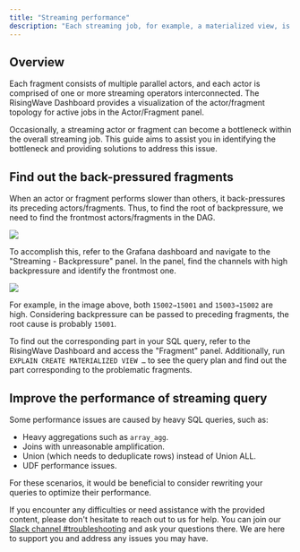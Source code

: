 ```yaml
---
title: "Streaming performance"
description: "Each streaming job, for example, a materialized view, is composed of multiple fragments that form a Directed Acyclic Graph (DAG)."
---
```


## Overview

Each fragment consists of multiple parallel actors, and each actor is comprised of one or more streaming operators interconnected. The RisingWave Dashboard provides a visualization of the actor/fragment topology for active jobs in the Actor/Fragment panel.

Occasionally, a streaming actor or fragment can become a bottleneck within the overall streaming job. This guide aims to assist you in identifying the bottleneck and providing solutions to address this issue.

## Find out the back-pressured fragments

When an actor or fragment performs slower than others, it back-pressures its preceding actors/fragments. Thus, to find the root of backpressure, we need to find the frontmost actors/fragments in the DAG.
<Frame>
  <img src="/images/streaming-performance.png"/>
</Frame>

To accomplish this, refer to the Grafana dashboard and navigate to the "Streaming - Backpressure" panel. In the panel, find the channels with high backpressure and identify the frontmost one.
<Frame>
  <img src="/images/backpressure-panel.png"/>
</Frame>


For example, in the image above, both `15002→15001` and `15003→15002` are high. Considering backpressure can be passed to preceding fragments, the root cause is probably `15001`.

To find out the corresponding part in your SQL query, refer to the RisingWave Dashboard and access the "Fragment" panel. Additionally, run `EXPLAIN CREATE MATERIALIZED VIEW …` to see the query plan and find out the part corresponding to the problematic fragments.

## Improve the performance of streaming query
Some performance issues are caused by heavy SQL queries, such as:

* Heavy aggregations such as `array_agg`.
* Joins with unreasonable amplification.
* Union (which needs to deduplicate rows) instead of Union ALL.
* UDF performance issues.

For these scenarios, it would be beneficial to consider rewriting your queries to optimize their performance.

If you encounter any difficulties or need assistance with the provided content, please don't hesitate to reach out to us for help. You can join our [Slack channel #troubleshooting](https://www.risingwave.com/slack) and ask your questions there. We are here to support you and address any issues you may have.
